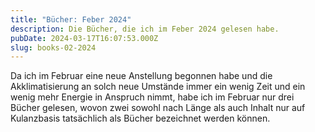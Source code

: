 ```yaml
---
title: "Bücher: Feber 2024"
description: Die Bücher, die ich im Feber 2024 gelesen habe.
pubDate: 2024-03-17T16:07:53.000Z
slug: books-02-2024
---
```



Da ich im Februar eine neue Anstellung begonnen habe und die Akklimatisierung an
solch neue Umstände immer ein wenig Zeit und ein wenig mehr Energie in Anspruch
nimmt, habe ich im Februar nur drei Bücher gelesen, wovon zwei sowohl nach Länge
als auch Inhalt nur auf Kulanzbasis tatsächlich als Bücher bezeichnet werden
können.

<Throne />

<BlackPowderWar />

<Nord />

<Pilze />
